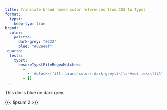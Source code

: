 ```yaml
---
title: Translate brand named color references from CSS to Typst
format:
  typst:
    keep-typ: true
brand:
  color:
    palette:
      dark-grey: "#222"
      blue: "#82aeef"
_quarto:
  tests:
    typst:
      ensureTypstFileRegexMatches:
        -
          - '#block\(fill: brand-color\.dark-grey\)\[\s*#set text\(fill: brand-color\.blue\);'
        - []
---
```



```{=typst}
// stopgap to make this look ok
#set block(inset: 6pt)
```

:::{style="background-color: var(--brand-dark-grey); color: var(--brand-blue)"}
This div is blue on dark grey.
:::

{{< lipsum 2 >}}
